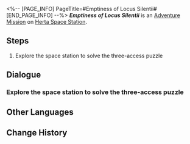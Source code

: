 <%-- [PAGE_INFO]
PageTitle=#Emptiness of Locus Silentii#
[END_PAGE_INFO] --%>
{{Stub|Dialogue.}}
{{Mission Infobox
|id            = 2000106
|title         = 
|image         = <!--Mission Emptiness of Locus Silentii.png-->
|type          = Adventure
|event_name    = 
|chapter       = 
|requirements  = [[Trailblaze Mission]] ''[[Lingering Shadows]]'' completed
|summary       = With triple access, you accidentally barged into an abandoned hidden room where Asta kept her personal belongings.<br />There, you uncovered Asta's secret past, which surprisingly doesn't seem to bother her.
|characters    = System Hint; Trailblazer
|startLocation = [[Herta Space Station]] - [[Master Control Zone]]
|world         = Herta Space Station
|area          = Master Control Zone
|prev          = 
|next          = ???
|rewards       = Adventure Log*2; Hertareum*50; Credit*5,000
}}
'''''Emptiness of Locus Silentii''''' is an [[Adventure Mission]] on [[Herta Space Station]].

==Steps==
# Explore the space station to solve the three-access puzzle

<!--
==Gameplay Notes==

--><!--
==Trial Character==

-->
==Dialogue==
{{Stub Dialogue}}
{{Dialogue End}}

===Explore the space station to solve the three-access puzzle{{subst:void|<!--200010601-->}}===
{{Mission Description|type=adventure|location=Base Zone|update|The Space Station Special Permit's failure, the mysterious hatch controlled by three separate access permissions, and three broken access cards found in different places...<br />Once all the puzzle pieces are put together, the mystery behind them will be revealed.}}
{{Dialogue Start}}

{{Dialogue End}}

==Other Languages==
{{Other Languages
|en   = Emptiness of Locus Silentii
|zhs  = 宓堂空境
|zht  = 宓堂空境
|ja   = 伏堂空境
|ko   = 고요한 빈 공간
|es   = Vacuidad serena
|fr   = Le vide de Locus Silentii
|ru   = Пустота Локуса Силенти
|th   = ดินแดนที่เงียบสงัด
|vi   = Không Gian Cõi Lặng
|de   = Leere des Locus Silentii
|id   = Kekosongan Locus Silentii
|pt   = Vazio de Locus Silentii
}}

==Change History==
{{Change History|1.0}}
